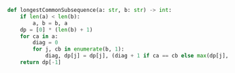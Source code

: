 ```python meta="source=problems/1143-longest-common-subsequence/bottom-up-prefix-1d.py"
def longestCommonSubsequence(a: str, b: str) -> int:
    if len(a) < len(b):
        a, b = b, a
    dp = [0] * (len(b) + 1)
    for ca in a:
        diag = 0
        for j, cb in enumerate(b, 1):
            diag, dp[j] = dp[j], (diag + 1 if ca == cb else max(dp[j], dp[j - 1]))
    return dp[-1]
```